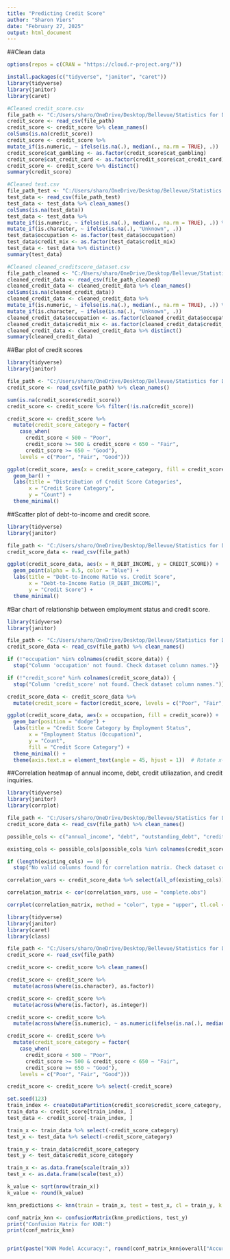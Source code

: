 ---
title: "Predicting Credit Score"
author: "Sharon Viers"
date: "February 27, 2025"
output: html_document
---

##Clean data
```{r clean_data, include=TRUE, echo=TRUE, message=FALSE, warning=FALSE}

options(repos = c(CRAN = "https://cloud.r-project.org/"))

install.packages(c("tidyverse", "janitor", "caret"))
library(tidyverse)
library(janitor)
library(caret)

#Cleaned credit_score.csv
file_path <- "C:/Users/sharo/OneDrive/Desktop/Bellevue/Statistics for Data Science/credit_score.csv"
credit_score <- read_csv(file_path)
credit_score <- credit_score %>% clean_names()
colSums(is.na(credit_score))
credit_score <- credit_score %>%
mutate_if(is.numeric, ~ ifelse(is.na(.), median(., na.rm = TRUE), .))
credit_score$cat_gambling <- as.factor(credit_score$cat_gambling)
credit_score$cat_credit_card <- as.factor(credit_score$cat_credit_card)
credit_score <- credit_score %>% distinct()
summary(credit_score)

#Cleaned test.csv
file_path_test <- "C:/Users/sharo/OneDrive/Desktop/Bellevue/Statistics for Data Science/test.csv"
test_data <- read_csv(file_path_test)
test_data <- test_data %>% clean_names()
colSums(is.na(test_data))
test_data <- test_data %>%
mutate_if(is.numeric, ~ ifelse(is.na(.), median(., na.rm = TRUE), .)) %>%
mutate_if(is.character, ~ ifelse(is.na(.), "Unknown", .))
test_data$occupation <- as.factor(test_data$occupation)
test_data$credit_mix <- as.factor(test_data$credit_mix)
test_data <- test_data %>% distinct()
summary(test_data)

#Cleaned cleaned_creditscore_dataset.csv
file_path_cleaned <- "C:/Users/sharo/OneDrive/Desktop/Bellevue/Statistics for Data Science/cleaned_creditscore_dataset.csv"
cleaned_credit_data <- read_csv(file_path_cleaned)
cleaned_credit_data <- cleaned_credit_data %>% clean_names()
colSums(is.na(cleaned_credit_data))
cleaned_credit_data <- cleaned_credit_data %>%
mutate_if(is.numeric, ~ ifelse(is.na(.), median(., na.rm = TRUE), .)) %>%
mutate_if(is.character, ~ ifelse(is.na(.), "Unknown", .))
cleaned_credit_data$occupation <- as.factor(cleaned_credit_data$occupation)
cleaned_credit_data$credit_mix <- as.factor(cleaned_credit_data$credit_mix)
cleaned_credit_data <- cleaned_credit_data %>% distinct()
summary(cleaned_credit_data)
```

##Bar plot of credit scores
```{r bar_plot_credit_scores, include=TRUE, echo=TRUE, message=FALSE, warning=FALSE}

library(tidyverse)
library(janitor)

file_path <- "C:/Users/sharo/OneDrive/Desktop/Bellevue/Statistics for Data Science/credit_score.csv"
credit_score <- read_csv(file_path) %>% clean_names()

sum(is.na(credit_score$credit_score))
credit_score <- credit_score %>% filter(!is.na(credit_score))

credit_score <- credit_score %>%
  mutate(credit_score_category = factor(
    case_when(
      credit_score < 500 ~ "Poor",
      credit_score >= 500 & credit_score < 650 ~ "Fair",
      credit_score >= 650 ~ "Good"),
    levels = c("Poor", "Fair", "Good")))

ggplot(credit_score, aes(x = credit_score_category, fill = credit_score_category)) +
  geom_bar() +
  labs(title = "Distribution of Credit Score Categories",
       x = "Credit Score Category",
       y = "Count") +
  theme_minimal()
```

##Scatter plot of debt-to-income and credit score.
```{r scatter_plot_debt_income, include=TRUE, echo=TRUE, message=FALSE, warning=FALSE}

library(tidyverse)
library(janitor)

file_path <- "C:/Users/sharo/OneDrive/Desktop/Bellevue/Statistics for Data Science/credit_score.csv"
credit_score_data <- read_csv(file_path)

ggplot(credit_score_data, aes(x = R_DEBT_INCOME, y = CREDIT_SCORE)) +
  geom_point(alpha = 0.5, color = "blue") +
  labs(title = "Debt-to-Income Ratio vs. Credit Score",
       x = "Debt-to-Income Ratio (R_DEBT_INCOME)",
       y = "Credit Score") +
  theme_minimal()
```

#Bar chart of relationship between employment status and credit score.
```{r bar_chart_employment_credit, include=TRUE, echo=TRUE, message=FALSE, warning=FALSE}

library(tidyverse)
library(janitor)

file_path <- "C:/Users/sharo/OneDrive/Desktop/Bellevue/Statistics for Data Science/cleaned_creditscore_dataset.csv"
credit_score_data <- read_csv(file_path) %>% clean_names()

if (!"occupation" %in% colnames(credit_score_data)) {
  stop("Column 'occupation' not found. Check dataset column names.")}

if (!"credit_score" %in% colnames(credit_score_data)) {
  stop("Column 'credit_score' not found. Check dataset column names.")}

credit_score_data <- credit_score_data %>%
  mutate(credit_score = factor(credit_score, levels = c("Poor", "Fair", "Good")))

ggplot(credit_score_data, aes(x = occupation, fill = credit_score)) +
  geom_bar(position = "dodge") +
  labs(title = "Credit Score Category by Employment Status",
       x = "Employment Status (Occupation)",
       y = "Count",
       fill = "Credit Score Category") +
  theme_minimal() +
  theme(axis.text.x = element_text(angle = 45, hjust = 1))  # Rotate x-axis labels for readability
```

##Correlation heatmap of annual income, debt, credit utiliazation, and credit inquiries.
```{r correlation_heatmap, include=TRUE, echo=TRUE, message=FALSE, warning=FALSE}

library(tidyverse)
library(janitor)
library(corrplot)

file_path <- "C:/Users/sharo/OneDrive/Desktop/Bellevue/Statistics for Data Science/cleaned_creditscore_dataset.csv"
credit_score_data <- read_csv(file_path) %>% clean_names()

possible_cols <- c("annual_income", "debt", "outstanding_debt", "credit_utilization_ratio", "num_credit_inquiries")

existing_cols <- possible_cols[possible_cols %in% colnames(credit_score_data)]

if (length(existing_cols) == 0) {
  stop("No valid columns found for correlation matrix. Check dataset column names.")}

correlation_vars <- credit_score_data %>% select(all_of(existing_cols))

correlation_matrix <- cor(correlation_vars, use = "complete.obs")

corrplot(correlation_matrix, method = "color", type = "upper", tl.col = "black", tl.cex = 0.8, col = colorRampPalette(c("red", "white", "blue"))(200))
```

```{r knn_model, include=TRUE, echo=TRUE, message=FALSE, warning=FALSE}

library(tidyverse)
library(janitor)
library(caret)
library(class)  

file_path <- "C:/Users/sharo/OneDrive/Desktop/Bellevue/Statistics for Data Science/credit_score.csv"
credit_score <- read_csv(file_path)

credit_score <- credit_score %>% clean_names()

credit_score <- credit_score %>%
  mutate(across(where(is.character), as.factor))

credit_score <- credit_score %>%
  mutate(across(where(is.factor), as.integer))

credit_score <- credit_score %>%
  mutate(across(where(is.numeric), ~ as.numeric(ifelse(is.na(.), median(., na.rm = TRUE), .))))

credit_score <- credit_score %>%
  mutate(credit_score_category = factor(
    case_when(
      credit_score < 500 ~ "Poor",
      credit_score >= 500 & credit_score < 650 ~ "Fair",
      credit_score >= 650 ~ "Good"),
    levels = c("Poor", "Fair", "Good")))

credit_score <- credit_score %>% select(-credit_score)

set.seed(123)
train_index <- createDataPartition(credit_score$credit_score_category, p = 0.8, list = FALSE)
train_data <- credit_score[train_index, ]
test_data <- credit_score[-train_index, ]

train_x <- train_data %>% select(-credit_score_category)
test_x <- test_data %>% select(-credit_score_category)

train_y <- train_data$credit_score_category
test_y <- test_data$credit_score_category

train_x <- as.data.frame(scale(train_x))
test_x <- as.data.frame(scale(test_x))

k_value <- sqrt(nrow(train_x))  
k_value <- round(k_value)  

knn_predictions <- knn(train = train_x, test = test_x, cl = train_y, k = k_value)

conf_matrix_knn <- confusionMatrix(knn_predictions, test_y)
print("Confusion Matrix for KNN:")
print(conf_matrix_knn)


print(paste("KNN Model Accuracy:", round(conf_matrix_knn$overall["Accuracy"] * 100, 2), "%"))
```
